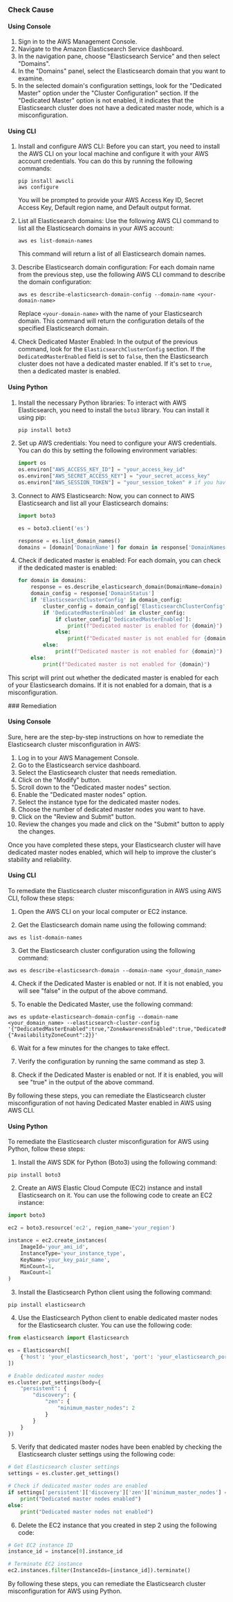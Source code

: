 

<Tabs><Tab title='Cause'>
### Check Cause

#### Using Console

1. Sign in to the AWS Management Console.
2. Navigate to the Amazon Elasticsearch Service dashboard. 
3. In the navigation pane, choose "Elasticsearch Service" and then select "Domains".
4. In the "Domains" panel, select the Elasticsearch domain that you want to examine.
5. In the selected domain's configuration settings, look for the "Dedicated Master" option under the "Cluster Configuration" section. If the "Dedicated Master" option is not enabled, it indicates that the Elasticsearch cluster does not have a dedicated master node, which is a misconfiguration.

#### Using CLI

1. Install and configure AWS CLI: Before you can start, you need to install the AWS CLI on your local machine and configure it with your AWS account credentials. You can do this by running the following commands:

   ```
   pip install awscli
   aws configure
   ```
   You will be prompted to provide your AWS Access Key ID, Secret Access Key, Default region name, and Default output format.

2. List all Elasticsearch domains: Use the following AWS CLI command to list all the Elasticsearch domains in your AWS account:

   ```
   aws es list-domain-names
   ```
   This command will return a list of all Elasticsearch domain names.

3. Describe Elasticsearch domain configuration: For each domain name from the previous step, use the following AWS CLI command to describe the domain configuration:

   ```
   aws es describe-elasticsearch-domain-config --domain-name <your-domain-name>
   ```
   Replace `<your-domain-name>` with the name of your Elasticsearch domain. This command will return the configuration details of the specified Elasticsearch domain.

4. Check Dedicated Master Enabled: In the output of the previous command, look for the `ElasticsearchClusterConfig` section. If the `DedicatedMasterEnabled` field is set to `false`, then the Elasticsearch cluster does not have a dedicated master enabled. If it's set to `true`, then a dedicated master is enabled.

#### Using Python

1. Install the necessary Python libraries: To interact with AWS Elasticsearch, you need to install the `boto3` library. You can install it using pip:

   ```python
   pip install boto3
   ```

2. Set up AWS credentials: You need to configure your AWS credentials. You can do this by setting the following environment variables:

   ```python
   import os
   os.environ["AWS_ACCESS_KEY_ID"] = "your_access_key_id"
   os.environ["AWS_SECRET_ACCESS_KEY"] = "your_secret_access_key"
   os.environ["AWS_SESSION_TOKEN"] = "your_session_token" # if you have one
   ```

3. Connect to AWS Elasticsearch: Now, you can connect to AWS Elasticsearch and list all your Elasticsearch domains:

   ```python
   import boto3

   es = boto3.client('es')

   response = es.list_domain_names()
   domains = [domain['DomainName'] for domain in response['DomainNames']]
   ```

4. Check if dedicated master is enabled: For each domain, you can check if the dedicated master is enabled:

   ```python
   for domain in domains:
       response = es.describe_elasticsearch_domain(DomainName=domain)
       domain_config = response['DomainStatus']
       if 'ElasticsearchClusterConfig' in domain_config:
           cluster_config = domain_config['ElasticsearchClusterConfig']
           if 'DedicatedMasterEnabled' in cluster_config:
               if cluster_config['DedicatedMasterEnabled']:
                   print(f"Dedicated master is enabled for {domain}")
               else:
                   print(f"Dedicated master is not enabled for {domain}")
           else:
               print(f"Dedicated master is not enabled for {domain}")
       else:
           print(f"Dedicated master is not enabled for {domain}")
   ```
   
This script will print out whether the dedicated master is enabled for each of your Elasticsearch domains. If it is not enabled for a domain, that is a misconfiguration.

</Tab>

<Tab title='Remediation'>
### Remediation

#### Using Console

Sure, here are the step-by-step instructions on how to remediate the Elasticsearch cluster misconfiguration in AWS:

1. Log in to your AWS Management Console.
2. Go to the Elasticsearch service dashboard.
3. Select the Elasticsearch cluster that needs remediation.
4. Click on the "Modify" button.
5. Scroll down to the "Dedicated master nodes" section.
6. Enable the "Dedicated master nodes" option.
7. Select the instance type for the dedicated master nodes.
8. Choose the number of dedicated master nodes you want to have.
9. Click on the "Review and Submit" button.
10. Review the changes you made and click on the "Submit" button to apply the changes.

Once you have completed these steps, your Elasticsearch cluster will have dedicated master nodes enabled, which will help to improve the cluster's stability and reliability.

#### Using CLI

To remediate the Elasticsearch cluster misconfiguration in AWS using AWS CLI, follow these steps:

1. Open the AWS CLI on your local computer or EC2 instance.

2. Get the Elasticsearch domain name using the following command:

```
aws es list-domain-names
```

3. Get the Elasticsearch cluster configuration using the following command:

```
aws es describe-elasticsearch-domain --domain-name <your_domain_name>
```

4. Check if the Dedicated Master is enabled or not. If it is not enabled, you will see "false" in the output of the above command.

5. To enable the Dedicated Master, use the following command:

```
aws es update-elasticsearch-domain-config --domain-name <your_domain_name> --elasticsearch-cluster-config '{"DedicatedMasterEnabled":true,"ZoneAwarenessEnabled":true,"DedicatedMasterCount":3,"InstanceType":"m4.large.elasticsearch","ZoneAwarenessConfig":{"AvailabilityZoneCount":2}}'
```

6. Wait for a few minutes for the changes to take effect.

7. Verify the configuration by running the same command as step 3.

8. Check if the Dedicated Master is enabled or not. If it is enabled, you will see "true" in the output of the above command.

By following these steps, you can remediate the Elasticsearch cluster misconfiguration of not having Dedicated Master enabled in AWS using AWS CLI.

#### Using Python

To remediate the Elasticsearch cluster misconfiguration for AWS using Python, follow these steps:

1. Install the AWS SDK for Python (Boto3) using the following command:

```
pip install boto3
```

2. Create an AWS Elastic Cloud Compute (EC2) instance and install Elasticsearch on it. You can use the following code to create an EC2 instance:

```python
import boto3

ec2 = boto3.resource('ec2', region_name='your_region')

instance = ec2.create_instances(
    ImageId='your_ami_id',
    InstanceType='your_instance_type',
    KeyName='your_key_pair_name',
    MinCount=1,
    MaxCount=1
)
```

3. Install the Elasticsearch Python client using the following command:

```
pip install elasticsearch
```

4. Use the Elasticsearch Python client to enable dedicated master nodes for the Elasticsearch cluster. You can use the following code:

```python
from elasticsearch import Elasticsearch

es = Elasticsearch([
    {'host': 'your_elasticsearch_host', 'port': 'your_elasticsearch_port'}
])

# Enable dedicated master nodes
es.cluster.put_settings(body={
    "persistent": {
        "discovery": {
            "zen": {
                "minimum_master_nodes": 2
            }
        }
    }
})
```

5. Verify that dedicated master nodes have been enabled by checking the Elasticsearch cluster settings using the following code:

```python
# Get Elasticsearch cluster settings
settings = es.cluster.get_settings()

# Check if dedicated master nodes are enabled
if settings['persistent']['discovery']['zen']['minimum_master_nodes'] == 2:
    print("Dedicated master nodes enabled")
else:
    print("Dedicated master nodes not enabled")
```

6. Delete the EC2 instance that you created in step 2 using the following code:

```python
# Get EC2 instance ID
instance_id = instance[0].instance_id

# Terminate EC2 instance
ec2.instances.filter(InstanceIds=[instance_id]).terminate()
```

By following these steps, you can remediate the Elasticsearch cluster misconfiguration for AWS using Python.


</Tab>
</Tabs>